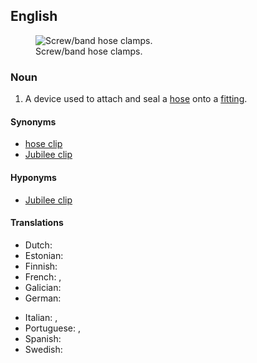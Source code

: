 ==English==
{{wikipedia}}
[[File:Hoseclamps.screw.agr.jpg|right|thumb|Screw/band hose clamps.]]
===Noun===
{{en-noun}}

# A device used to attach and seal a [[hose]] onto a [[fitting]].

====Synonyms====
* [[hose clip]]
* [[Jubilee clip]] {{q|UK}}

====Hyponyms====
* [[Jubilee clip]]

====Translations====
{{trans-top|device to clamp a hose to a fitting}}
* Dutch: {{t|nl|slangklem}}
* Estonian: {{t|et|voolikuklamber}}
* Finnish: {{t|fi|letkunkiristin}}
* French: {{t+|fr|collier|m}}, {{t+|fr|collier de serrage|m}}
* Galician: {{t+|gl|abrazadeira|f}}
* German: {{t+|de|Schlauchschelle|f}}
{{trans-mid}}
* Italian: {{t|it|fascetta|f}}, {{t|it|fascetta metallica|f}}
* Portuguese: {{t+|pt|braçadeira|f}}, {{t+|pt|abraçadeira|f}}
* Spanish: {{t+|es|abrazadera|f}}
* Swedish: {{t|sv|slangklämma|c}}
{{trans-bottom}}
